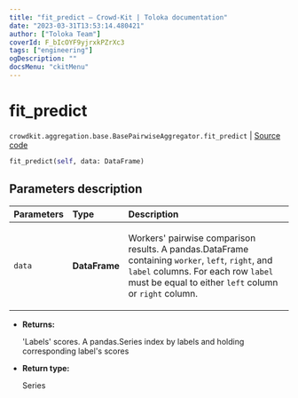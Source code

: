 ```yaml
---
title: "fit_predict — Crowd-Kit | Toloka documentation"
date: "2023-03-31T13:53:14.480421"
author: ["Toloka Team"]
coverId: F_bIcOYF9yjrxkPZrXc3
tags: ["engineering"]
ogDescription: ""
docsMenu: "ckitMenu"
---
```


# fit_predict

`crowdkit.aggregation.base.BasePairwiseAggregator.fit_predict` | [Source code](https://github.com/Toloka/crowd-kit/blob/v1.2.1/crowdkit/aggregation/base/__init__.py#L168)

```python
fit_predict(self, data: DataFrame)
```

## Parameters description

| Parameters | Type | Description |
| :----------| :----| :-----------|
`data`|**DataFrame**|<p>Workers' pairwise comparison results. A pandas.DataFrame containing `worker`, `left`, `right`, and `label` columns. For each row `label` must be equal to either `left` column or `right` column.</p>

* **Returns:**

  'Labels' scores.
A pandas.Series index by labels and holding corresponding label's scores

* **Return type:**

  Series